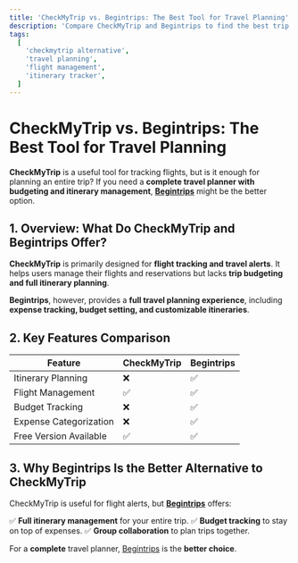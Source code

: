 ```yaml
---
title: 'CheckMyTrip vs. Begintrips: The Best Tool for Travel Planning'
description: 'Compare CheckMyTrip and Begintrips to find the best trip planner. Discover why budgeting, itinerary planning, and expense tracking make Begintrips a better alternative.'
tags:
  [
    'checkmytrip alternative',
    'travel planning',
    'flight management',
    'itinerary tracker',
  ]
---
```



# **CheckMyTrip vs. Begintrips: The Best Tool for Travel Planning**

**CheckMyTrip** is a useful tool for tracking flights, but is it enough for planning an entire trip? If you need a **complete travel planner with budgeting and itinerary management**, **[Begintrips](https://www.begintrips.com)** might be the better option.

## **1. Overview: What Do CheckMyTrip and Begintrips Offer?**

**CheckMyTrip** is primarily designed for **flight tracking and travel alerts**. It helps users manage their flights and reservations but lacks **trip budgeting and full itinerary planning**.

**Begintrips**, however, provides a **full travel planning experience**, including **expense tracking, budget setting, and customizable itineraries**.

## **2. Key Features Comparison**

| Feature                | **CheckMyTrip** | **Begintrips** |
| ---------------------- | --------------- | -------------- |
| Itinerary Planning     | ❌              | ✅             |
| Flight Management      | ✅              | ✅             |
| Budget Tracking        | ❌              | ✅             |
| Expense Categorization | ❌              | ✅             |
| Free Version Available | ✅              | ✅             |

## **3. Why Begintrips Is the Better Alternative to CheckMyTrip**

CheckMyTrip is useful for flight alerts, but **[Begintrips](https://www.begintrips.com)** offers:

✅ **Full itinerary management** for your entire trip.
✅ **Budget tracking** to stay on top of expenses.
✅ **Group collaboration** to plan trips together.

For a **complete** travel planner, [Begintrips](https://www.begintrips.com) is the **better choice**.

<CallToAction />
